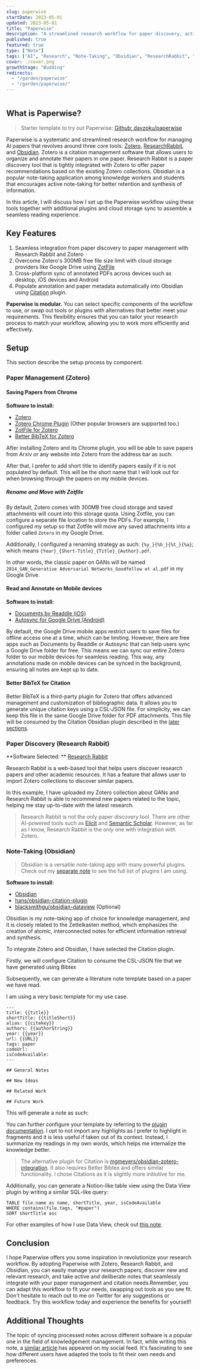 ```yaml
---
slug: paperwise
startDate: 2023-05-01
updated: 2023-05-01
title: "Paperwise"
description: "A streamlined research workflow for paper discovery, active note-taking, synthesis, and management, powered by Zotero, ResearchRabbit, and Obsidian."
published: true
featured: true
type: ["Note"]
tags: ["AI", "Research", "Note-Taking", "Obsidian", "ResearchRabbit", "Zotero"]
cover: ./cover.png
growthStage: "Budding"
redirects:
  - "/garden/paperwise"
  - "/garden/paperwise/"
---
```


<BasicImage
  src="https://res.cloudinary.com/wtkw/image/upload/v1682931047/waltertengcom/garden/paperwise/cover_dkumx1.png"
  alt="cover"
/>

```toc

```

## What is Paperwise?

> Starter template to try out Paperwise: [Github: davzoku/paperwise](https://github.com/davzoku/paperwise)

Paperwise is a systematic and streamlined research workflow for managing AI papers that revolves around three core tools: [Zotero](https://www.zotero.org/), [ResearchRabbit](https://www.researchrabbit.ai/), and [Obsidian](https://obsidian.md/). Zotero is a citation management software that allows users to organize and annotate their papers in one paper. Research Rabbit is a paper discovery tool that is tightly integrated with Zotero to offer paper recommendations based on the existing Zotero collections. Obsidian is a popular note-taking application among knowledge workers and students that encourages active note-taking for better retention and synthesis of information.

In this article, I will discuss how I set up the Paperwise workflow using these tools together with additional plugins and cloud storage sync to assemble a seamless reading experience.

## Key Features

1. Seamless integration from paper discovery to paper management with Research Rabbit and Zotero
2. Overcome Zotero's 300MB free file size limit with cloud storage providers like Google Drive using [ZotFile](http://zotfile.com/)
3. Cross-platform sync of annotated PDFs across devices such as desktop, iOS devices and Android
4. Populate annotation and paper metadata automatically into Obsidian using [Citation](/obsidian-plugins#citation) plugin.

**Paperwise is modular.** You can select specific components of the workflow to use, or swap out tools or plugins with alternatives that better meet your requirements. This flexibility ensures that you can tailor your research process to match your workflow, allowing you to work more efficiently and effectively.

## Setup

This section describe the setup process by component.

<BasicImage
  src="https://res.cloudinary.com/wtkw/image/upload/v1682931045/waltertengcom/garden/paperwise/paperwise_kc4yy0.png"
  alt="paperwise"
/>

### Paper Management (Zotero)

#### Saving Papers from Chrome

**Software to install:**

- [Zotero](https://www.zotero.org/download/)
- [Zotero Chrome Plugin](https://www.zotero.org/download/) (Other popular browsers are supported too.)
- [ZotFile for Zotero](http://zotfile.com/#how-to-install--set-up-zotfile)
- [Better BibTeX for Zotero](https://retorque.re/zotero-better-bibtex/installation/)

After installing Zotero and its Chrome plugin, you will be able to save papers from Arxiv or any website into Zotero from the address bar as such:

<BasicImage
  src="https://res.cloudinary.com/wtkw/image/upload/v1682931045/waltertengcom/garden/paperwise/zotero-chrome_afy0bu.png"
  alt="cover"
/>

After that, I prefer to add short title to identify papers easily if it is not populated by default. This will be the short name that I will look out for when browsing through the papers on my mobile devices.

<BasicImage
  src="https://res.cloudinary.com/wtkw/image/upload/v1682931046/waltertengcom/garden/paperwise/zotero-short-title_xjdqn0.png"
  alt="short title"
/>

##### Rename and Move with Zotfile

By default, Zotero comes with 300MB free cloud storage and saved attachments will count into this storage quota. Using Zotfile, you can configure a separate file location to store the PDFs. For example, I configured my setup so that Zotfile will move any saved attachments into a folder called `Zotero` in my Google Drive.

<BasicImage
  src="https://res.cloudinary.com/wtkw/image/upload/v1682931046/waltertengcom/garden/paperwise/zotfile-1_l0o00r.png"
  alt="zotfile settings"
/>

Additionally, I configured a renaming strategy as such: `{%y_}{%h_}{%t_}{%a}`; which means `{Year}_{Short-Title}_{Title}_{Author}.pdf`.

<BasicImage
  src="https://res.cloudinary.com/wtkw/image/upload/v1682931046/waltertengcom/garden/paperwise/zotfile-2_bdpws7.png"
  alt="zotfile settings"
/>

In other words, the classic paper on GANs will be named `2014_GAN_Generative Adversarial Networks_Goodfellow et al.pdf` in my Google Drive.

#### Read and Annotate on Mobile devices

**Software to install:**

- [Documents by Readdle (iOS)](https://apps.apple.com/us/app/documents-file-manager-web/id364901807)
- [Autosync for Google Drive (Android)](https://play.google.com/store/apps/details?id=com.ttxapps.drivesync&hl=en_SG&gl=US)

By default, the Google Drive mobile apps restrict users to save files for offline access one at a time, which can be limiting. However, there are free apps such as Documents by Readdle or Autosync that can help users sync a Google Drive folder for free. This means we can sync our entire Zotero folder to our mobile devices for seamless reading. This way, any annotations made on mobile devices can be synced in the background, ensuring all notes are kept up to date.

#### Better BibTeX for Citation

Better BibTeX is a third-party plugin for Zotero that offers advanced management and customization of bibliographic data. It allows you to generate unique citation keys using a CSL-JSON file. For simplicity, we can keep this file in the same Google Drive folder for PDF attachments. This file will be consumed by the Citation Obsidian plugin described in the [later sections](#note-taking).

<BasicImage
  src="https://res.cloudinary.com/wtkw/image/upload/v1682931045/waltertengcom/garden/paperwise/better-bibtex-settings_ukoiom.png"
  alt="better bibtex settings"
/>

### Paper Discovery (Research Rabbit)

**Software Selected: ** [Research Rabbit](https://researchrabbitapp.com/)

Research Rabbit is a web-based tool that helps users discover research papers and other academic resources. It has a feature that allows user to import Zotero collections to discover similar papers.

In this example, I have uploaded my Zotero collection about GANs and Research Rabbit is able to recommend new papers related to the topic, helping me stay up-to-date with the latest research.

<BasicImage
  src="https://res.cloudinary.com/wtkw/image/upload/v1682931045/waltertengcom/garden/paperwise/research-rabbit_hu1yfw.png"
  alt="research rabbit"
/>

> Research Rabbit is not the only paper discovery tool. There are other AI-powered tools such as [Elicit](https://elicit.org/) and [Semantic Scholar](https://www.semanticscholar.org/). However, as far as I know, Research Rabbit is the only one with integration with Zotero.

### Note-Taking (Obsidian)

> Obsidian is a versatile note-taking app with many powerful plugins. Check out my [separate note](/obsidian-plugins) to see the full list of plugins I am using.

**Software to install:**

- [Obsidian](https://obsidian.md/)
- [hans/obsidian-citation-plugin](https://github.com/hans/obsidian-citation-plugin#setup)
- [blacksmithgu/obsidian-dataview](https://github.com/blacksmithgu/obsidian-dataview) (Optional)

Obsidian is my note-taking app of choice for knowledge management, and it is closely related to the Zettelkasten method, which emphasizes the creation of atomic, interconnected notes for efficient information retrieval and synthesis.

To integrate Zotero and Obsidian, I have selected the Citation plugin.

Firstly, we will configure Citation to consume the CSL-JSON file that we have generated using Bibtex

<BasicImage
  src="https://res.cloudinary.com/wtkw/image/upload/v1682931045/waltertengcom/garden/paperwise/citation-settings_tvspkh.png"
  alt="citation settings"
/>

Subsequently, we can generate a literature note template based on a paper we have read.

I am using a very basic template for my use case.

```
---
title: {{title}}
shortTitle: {{titleShort}}
alias: {{citekey}}
authors: {{authorString}}
year: {{year}}
url: {{URL}}
tags: paper
codeUrl:
isCodeAvailable:
---

## General Notes

## New Ideas

## Related Work

## Future Work
```

This will generate a note as such:

<BasicImage
  src="https://res.cloudinary.com/wtkw/image/upload/v1682931045/waltertengcom/garden/paperwise/citation-template_ddqknr.png"
  alt="citation template"
/>

You can further configure your template by referring to the [plugin documentation](https://www.foldl.me/obsidian-citation-plugin/classes/entry.html). I opt to not import any highlights as I prefer to highlight in fragments and it is less useful if taken out of its context. Instead, I summarize my readings in my own words, which helps me internalize the knowledge better.

> The alternative plugin for Citation is [mgmeyers/obsidian-zotero-integration](https://github.com/mgmeyers/obsidian-zotero-integration). It also requires Better Bibtex and offers similar functionality. I chose Citations as it is slightly more initiutive for me.

Additionally, you can generate a Notion-like table view using the Data View plugin by writing a similar SQL-like query:

```dataview
TABLE file.name as name, shortTitle, year, isCodeAvailable
WHERE contains(file.tags, "#paper")
SORT shortTitle asc
```

<BasicImage
  src="https://res.cloudinary.com/wtkw/image/upload/v1682932468/waltertengcom/garden/paperwise/paper-dataview_u50nsu.png"
  alt="paper dataview"
/>

For other examples of how I use Data View, check out [this note](/obsidian-plugins#obsidian-dataview).

## Conclusion

I hope Paperwise offers you some inspiration in revolutionize your research workflow. By adopting Paperwise with Zotero, Research Rabbit, and Obsidian, you can easily manage your research papers, discover new and relevant research, and take active and deliberate notes that seamlessly integrate with your paper management and citation needs.Remember, you can adapt this workflow to fit your needs, swapping out tools as you see fit. Don't hesitate to reach out to me on Twitter for any suggestions or feedback. Try this workflow today and experience the benefits for yourself!

## Additional Thoughts

The topic of syncing processed notes across different software is a popular one in the field of knowledgement management. In fact, while writing this note, a [similar article](https://ryanwwest.com/pkm-annotation/) has appeared on my social feed. It's fascinating to see how different users have adapted the tools to fit their own needs and preferences.
